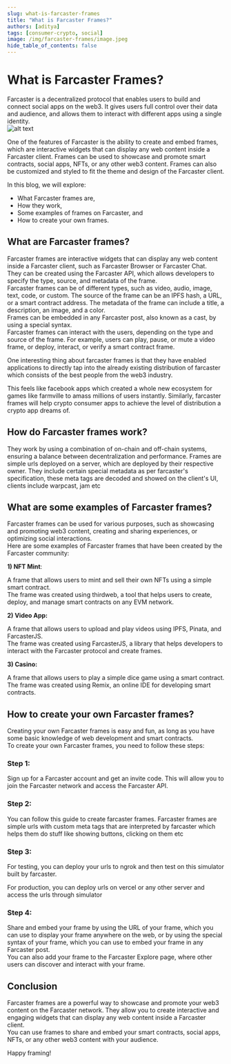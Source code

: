 ```yaml
---
slug: what-is-farcaster-frames
title: "What is Farcaster Frames?"
authors: [aditya]
tags: [consumer-crypto, social]
image: /img/farcaster-frames/image.jpeg
hide_table_of_contents: false
---
```


# What is Farcaster Frames?

Farcaster is a decentralized protocol that enables users to build and connect social apps on the web3. It gives users full control over their data and audience, and allows them to interact with different apps using a single identity.  
![alt text](/img/farcaster-frames/image.jpeg)

<!--truncate-->

One of the features of Farcaster is the ability to create and embed frames, which are interactive widgets that can display any web content inside a Farcaster client.
Frames can be used to showcase and promote smart contracts, social apps, NFTs, or any other web3 content. Frames can also be customized and styled to fit the theme and design of the Farcaster client.  

In this blog, we will explore:
- What Farcaster frames are,  
- How they work,
- Some examples of frames on Farcaster, and 
- How to create your own frames.

## What are Farcaster frames?

Farcaster frames are interactive widgets that can display any web content inside a Farcaster client, such as Farcaster Browser or Farcaster Chat.  
They can be created using the Farcaster API, which allows developers to specify the type, source, and metadata of the frame.  
Farcaster frames can be of different types, such as video, audio, image, text, code, or custom. The source of the frame can be an IPFS hash, a URL, or a smart contract address. The metadata of the frame can include a title, a description, an image, and a color.  
Frames can be embedded in any Farcaster post, also known as a cast, by using a special syntax.  
Farcaster frames can interact with the users, depending on the type and source of the frame. For example, users can play, pause, or mute a video frame, or deploy, interact, or verify a smart contract frame.  

One interesting thing about farcaster frames is that they have enabled applications to directly tap into the already existing distribution of farcaster which consists of the best people from the web3 industry.

This feels like facebook apps which created a whole new ecosystem for games like farmville to amass millions of users instantly. Similarly, farcaster frames will help crypto consumer apps to achieve the level of distribution a crypto app dreams of.

## How do Farcaster frames work?

They work by using a combination of on-chain and off-chain systems, ensuring a balance between decentralization and performance. Frames are simple urls deployed on a server, which are deployed by their respective owner. They include certain special metadata as per farcaster's specification, these meta tags are decoded and showed on the client's UI, clients include warpcast, jam etc

## What are some examples of Farcaster frames?

Farcaster frames can be used for various purposes, such as showcasing and promoting web3 content, creating and sharing experiences, or optimizing social interactions.  
Here are some examples of Farcaster frames that have been created by the Farcaster community:

**1) NFT Mint**:  

A frame that allows users to mint and sell their own NFTs using a simple smart contract.  
The frame was created using thirdweb, a tool that helps users to create, deploy, and manage smart contracts on any EVM network.   

**2) Video App:**

A frame that allows users to upload and play videos using IPFS, Pinata, and FarcasterJS.  
The frame was created using FarcasterJS, a library that helps developers to interact with the Farcaster protocol and create frames.  

**3) Casino:**   

A frame that allows users to play a simple dice game using a smart contract.  
The frame was created using Remix, an online IDE for developing smart contracts.  

## How to create your own Farcaster frames?  

Creating your own Farcaster frames is easy and fun, as long as you have some basic knowledge of web development and smart contracts.  
To create your own Farcaster frames, you need to follow these steps:  

### Step 1:  

Sign up for a Farcaster account and get an invite code. This will allow you to join the Farcaster network and access the Farcaster API.  

### Step 2:  

You can follow this guide to create farcaster frames. Farcaster frames are simple urls with custom meta tags that are interpreted by farcaster which helps them do stuff like showing buttons, clicking on them etc

### Step 3:   

For testing, you can deploy your urls to ngrok and then test on this simulator built by farcaster.

For production, you can deploy urls on vercel or any other server and access the urls through simulator

### Step 4:  

Share and embed your frame by using the URL of your frame, which you can use to display your frame anywhere on the web, or by using the special syntax of your frame, which you can use to embed your frame in any Farcaster post.   
You can also add your frame to the Farcaster Explore page, where other users can discover and interact with your frame.  

## Conclusion  

Farcaster frames are a powerful way to showcase and promote your web3 content on the Farcaster network. They allow you to create interactive and engaging widgets that can display any web content inside a Farcaster client.  
You can use frames to share and embed your smart contracts, social apps, NFTs, or any other web3 content with your audience.  

Happy framing!